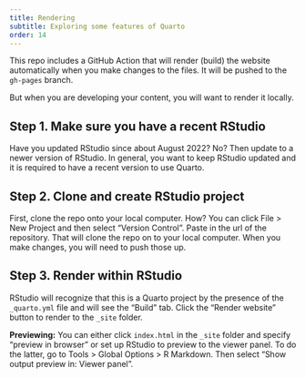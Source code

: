 ```yaml
---
title: Rendering
subtitle: Exploring some features of Quarto
order: 14
---
```


This repo includes a GitHub Action that will render (build) the website automatically when you make changes to the files. It will be pushed to the `gh-pages` branch.

But when you are developing your content, you will want to render it locally. 

## Step 1. Make sure you have a recent RStudio

Have you updated RStudio since about August 2022? No? Then update to a newer version of RStudio. In general, you want to keep RStudio updated and it is required to have a recent version to use Quarto.

## Step 2. Clone and create RStudio project

First, clone the repo onto your local computer. How? You can click File > New Project and then select "Version Control". Paste in the url of the repository. That will clone the repo on to your local computer. When you make changes, you will need to push those up.

## Step 3. Render within RStudio

RStudio will recognize that this is a Quarto project by the presence of the `_quarto.yml` file and will see the "Build" tab.  Click the "Render website" button to render to the `_site` folder.

**Previewing:** You can either click `index.html` in the `_site` folder and specify "preview in browser" or set up RStudio to preview to the viewer panel. To do the latter, go to Tools > Global Options > R Markdown. Then select "Show output preview in: Viewer panel". 
